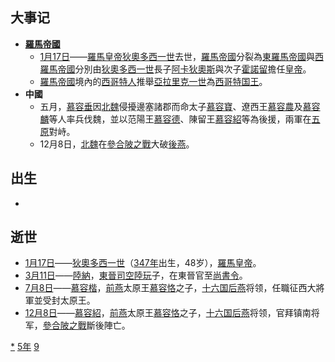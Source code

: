 {{yearTOC|395|东晋'''[[太元_(晋孝武帝)|太元]]二十年'''；后燕'''[[建興_(慕容垂)|建興]]十年'''；后秦'''[[皇初|皇初]]二年'''；西秦'''[[太初_(乞伏乾歸)|太初]]八年'''；北魏'''[[登国|登国]]十年'''；后凉'''[[麟嘉_(呂光)|麟嘉]]七年'''}}

== 大事记 ==
* '''[[羅馬帝國|羅馬帝國]]'''
**[[1月17日|1月17日]]——[[羅馬皇帝|羅馬皇帝]][[狄奧多西一世|狄奧多西一世]]去世，[[羅馬帝國|羅馬帝國]]分裂為[[東羅馬帝國|東羅馬帝國]]與[[西羅馬帝國|西羅馬帝國]]分別由[[狄奧多西一世|狄奧多西一世]]長子[[阿卡狄奧斯|阿卡狄奧斯]]與次子[[弗拉維烏斯·奧古斯都·霍諾留|霍諾留]]擔任[[羅馬皇帝|皇帝]]。
**[[羅馬帝國|羅馬帝國]]境內的[[西哥特人|西哥特人]]推舉[[亞拉里克一世|亞拉里克一世]]為[[西哥特国王列表|西哥特国王]]。
* '''中國'''
**五月，[[慕容垂|慕容垂]]因[[北魏|北魏]]侵擾邊塞諸郡而命太子[[慕容寶|慕容寶]]、遼西王[[慕容農|慕容農]]及[[慕容麟|慕容麟]]等人率兵伐魏，並以范陽王[[慕容德|慕容德]]、陳留王[[慕容紹|慕容紹]]等為後援，兩軍在[[五原|五原]]對峙。
**12月8日，[[北魏|北魏]]在[[參合陂之戰|參合陂之戰]]大破[[後燕|後燕]]。

== 出生 ==
*

== 逝世 ==
{{Wikisource year mention}}
*[[1月17日|1月17日]]——[[狄奧多西一世|狄奧多西一世]]（[[347年|347年]]出生，48岁），[[羅馬皇帝|羅馬皇帝]]。
*[[3月11日|3月11日]]——[[陸納|陸納]]，[[東晉|東晉]][[司空|司空]][[陸玩|陸玩]]子，在東晉官至[[尚書令|尚書令]]。
*[[7月8日|7月8日]]——[[慕容楷|慕容楷]]，[[前燕|前燕]]太原王[[慕容恪|慕容恪]]之子，[[十六国|十六国]][[后燕|后燕]]将领，任職征西大將軍並受封太原王。
*[[12月8日|12月8日]]——[[慕容紹|慕容紹]]，[[前燕|前燕]]太原王[[慕容恪|慕容恪]]之子，[[十六国|十六国]][[后燕|后燕]]将领，官拜镇南将军，[[參合陂之戰|參合陂之戰]]斷後陣亡。

[[Category:395年|*]]
[[Category:390年代|5年]]
[[Category:4世纪各年|9]]